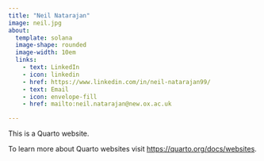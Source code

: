 ```yaml
---
title: "Neil Natarajan"
image: neil.jpg
about:
  template: solana
  image-shape: rounded
  image-width: 10em
  links:
    - text: LinkedIn
    - icon: linkedin
    - href: https://www.linkedin.com/in/neil-natarajan99/
    - text: Email
    - icon: envelope-fill
    - href: mailto:neil.natarajan@new.ox.ac.uk

---
```


This is a Quarto website.

To learn more about Quarto websites visit <https://quarto.org/docs/websites>.
